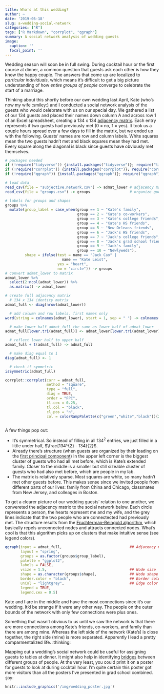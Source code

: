 ```yaml
---
title: Who's at this wedding?
author: ~
date: '2019-05-18'
slug: a-wedding-social-network
categories: ["R"]
tags: ["R Markdown", "corrplot", "qgraph"]
summary: A social network analysis of wedding guests
image:
  caption: ''
  focal_point: ''
---
```

<!-- intro -->
Wedding season will soon be in full swing. During cocktail hour or the first course at dinner, a common question that guests ask each other is how they know the happy couple. The answers that come up are localized to *particular individuals*, which means it's difficult to get a big picture understanding of how *entire groups of people* converge to celebrate the start of a marriage.

Thinking about this shortly before our own wedding last April, Kate (who's now my wife :smiley:) and I conducted a social network analysis of the guests who would celebrate with us on our special day. We gathered a list of our 134 guests and placed their names down column A and across row 1 of an Excel spreadsheet, creating a 134 x 134 [adjacency matrix](https://en.wikipedia.org/wiki/Adjacency_matrix){target="_blank"}. Each entry represents if two guests had previously met (0 = no, 1 = yes). It took us a couple hours spread over a few days to fill in the matrix, but we ended up with the following. Guests' names are row and column labels. White squares mean the two guests hadn't met and black  squares mean they had met. Every square along the diagonal is black since guests have obviously met themselves.

<!-- data prep -->

```r
# packages needed
if (!require("tidyverse")) {install.packages("tidyverse")}; require("tidyverse")
if (!require("corrplot")) {install.packages("corrplot")}; require("corrplot")
if (!require("qgraph")) {install.packages("qgraph")}; require("qgraph")

# load data
read_csv(file = "subjective.network.csv") -> admat_lower # adjacency matrix, lower half only
read_csv(file = "groups.csv") -> groups                  # organize guests into groups

# labels for groups and shapes
groups %>%
  mutate(group_label = case_when(group == 1 ~ "Kate's family", 
                                 group == 2 ~ "Kate's co-workers", 
                                 group == 3 ~ "Kate's college friends", 
                                 group == 4 ~ "Kate's HS friends", 
                                 group == 5 ~ "New Orleans friends", 
                                 group == 6 ~ "Jack's HS friends", 
                                 group == 7 ~ "Jack's college friends", 
                                 group == 8 ~ "Jack's grad school friends", 
                                 group == 9 ~ "Jack's family", 
                                 group == 10 ~ "Newlyweds"), 
         shape = ifelse(test = name == "Jack Cao" | 
                          name == "Kate Leist", 
                        yes = "heart", 
                        no = "circle")) -> groups
# convert admat_lower to matrix
admat_lower %>%
  select(2:ncol(admat_lower)) %>%
  as.matrix() -> admat_lower

# create full adjacency matrix
  # 134 x 134 identity matrix
admat_full <- diag(nrow(admat_lower))

  # add column and row labels, first names only
word(string = colnames(admat_lower), start = 1, sep = " ") -> colnames(admat_full) -> rownames(admat_full)

  # make lower half admat_full the same as lower half of admat_lower
admat_full[lower.tri(admat_full)] <- admat_lower[lower.tri(admat_lower)]

  # reflect lower half to upper half
admat_full + t(admat_full) -> admat_full

  # make diag equal to 1
diag(admat_full) <- 1

  # check if symmetric
isSymmetric(admat_full)
```

<!-- adjacency matrix -->

```r

corrplot::corrplot(corr = admat_full, 
                   method = "square", 
                   type = "full",
                   diag = TRUE,
                   order = "FPC",
                   tl.cex = 0.25,
                   tl.col = "black",
                   cl.pos = "n",
                   col = colorRampPalette(c("green","white","black"))(200))
  
```

<!-- adjacency matrix discussion -->

A few things pop out:
  
* It's symmetrical. So instead of filling in all $134^{2}$ entries, we just filled in a little under half, $\frac{134^{2} - 134}{2}$.  
* Already there's structure (when guests are organized by their loading on the [first principal component](https://en.wikipedia.org/wiki/Principal_component_analysis){target="_blank"}) In the upper left corner is the biggest cluster of guests who had all met before, which is Kate's extended family. Closer to the middle is a smaller but still sizeable cluster of guests who had also met before, which are people in my lab. 
* The matrix is relatively sparse. Most squares are white, so many hadn't met other guests before. This makes sense since we invited people from different parts of our lives: family from China and Chicago, classmates from New Jersey, and colleages in Boston.

To get a clearer picture of our wedding guests' relation to one another, we convereted the adjacency matrix to the social network below. Each circle represents a person, the hearts represent me and my wife, and the grey lines indicate that the two people who are connectected had previously met. The structure results from the [Fruchterman–Reingold algorithm](https://en.wikipedia.org/wiki/Force-directed_graph_drawing){tarket="_blank"}, which basically repels unconnected nodes and attracts connected nodes. What's cool is that this algorithm picks up on clusters that make intuitive sense (see legend colors).

<!-- social network -->

```r

qgraph(input = admat_full,                               ## Adjacency matrix
       layout = "spring",
       groups = as.factor(groups$group_label),    
       palette = "ggplot2",
       labels = FALSE,
       vsize = 1.5,                                      ## Node size
       shape = as.character(groups$shape),               ## Node shape
       border.color = "black",                           ## Border color of nodes
       unCol = "lightgrey",                              ## Edge color
       legend = TRUE, 
       legend.cex = 0.5)

```

<!-- social network discussion -->

Kate and I are in the middle and have the most connections since it's our wedding. It'd be strange if it were any other way. The people on the outer bounds of the network with only few connections were plus ones.

Something that wasn't obvious to us until we saw the network is that there are more connections among Kate's friends, co-workers, and family than there are among mine. Whereas the left side of the network (Kate's) is close together, the right side (mine) is more separated. Apparently I lead a pretty comparmentalized life. :thinking:

Mapping out a wedding's social network could be useful for assigning guests to tables at dinner. It might also help in identifying [bridges](https://en.wikipedia.org/wiki/Bridge_(interpersonal)){target="_blank"} between different groups of people. At the very least, you could print it on a poster for guests to look at during cocktail hour. I'm quite certain this poster got more visitors than all the posters I've presented in grad school combined. :joy:

```r
knitr::include_graphics('/img/wedding_poster.jpg')
```















